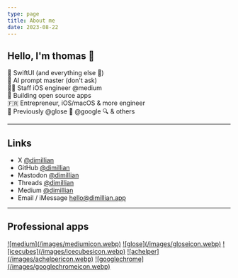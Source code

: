 ```yaml
---
type: page
title: About me
date: 2023-08-22
---
```


## Hello, I'm thomas 👋

🍎 SwiftUI (and everything else 🍎) <br />
🤖 AI prompt master (don't ask) <br />
👨‍💻 Staff iOS engineer @medium  <br />
🐙 Building open source apps <br />
🇫🇷 Entrepreneur, iOS/macOS & more engineer <br />
🫡 Previously @glose 📖 @google 🔍 & others


---

## Links

- X [@dimillian](https://x.com/dimillian)
- GitHub [@dimillian](https://github.com/dimillian)
- Mastodon <a rel="me" href="https://mastodon.social/@dimillian">@dimillian</a>
- Threads [@dimillian](https://www.threads.net/@dimillian)
- Medium [@dimillian](https://medium.com/@dimillian)
- Email / iMessage hello@dimillian.app

---

## Professional apps

<div class="appicons">
<a href="https://apps.apple.com/us/app/medium-read-write-stories/id828256236">![medium](/images/mediumicon.webp)</a>
<a href="https://apps.apple.com/us/app/glose/id896681871">![glose](/images/gloseicon.webp)</a>
<a href="https://apps.apple.com/us/app/ice-cubes-for-mastodon/id6444915884">![icecubes](/images/icecubesicon.webp)</a>
<a href="https://apps.apple.com/fr/app/ac-helper/id1508764244">![achelper](/images/achelpericon.webp)</a>
<a href="https://apps.apple.com/us/app/google-chrome/id535886823">![googlechrome](/images/googlechromeicon.webp)</a>
</div>
